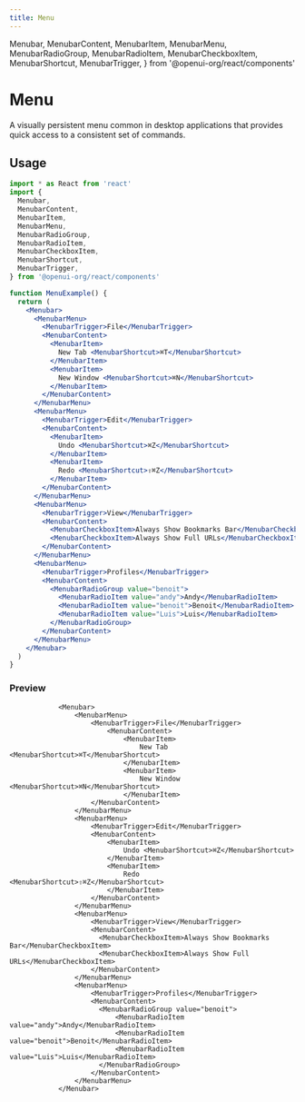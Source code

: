 ```yaml
---
title: Menu
---
```


  Menubar,
  MenubarContent,
  MenubarItem,
  MenubarMenu,
  MenubarRadioGroup,
  MenubarRadioItem,
  MenubarCheckboxItem,
  MenubarShortcut,
  MenubarTrigger,
} from '@openui-org/react/components'

# Menu

A visually persistent menu common in desktop applications that provides quick access to a consistent set of commands.

## Usage

```jsx
import * as React from 'react'
import {
  Menubar,
  MenubarContent,
  MenubarItem,
  MenubarMenu,
  MenubarRadioGroup,
  MenubarRadioItem,
  MenubarCheckboxItem,
  MenubarShortcut,
  MenubarTrigger,
} from '@openui-org/react/components'

function MenuExample() {
  return (
    <Menubar>
      <MenubarMenu>
        <MenubarTrigger>File</MenubarTrigger>
        <MenubarContent>
          <MenubarItem>
            New Tab <MenubarShortcut>⌘T</MenubarShortcut>
          </MenubarItem>
          <MenubarItem>
            New Window <MenubarShortcut>⌘N</MenubarShortcut>
          </MenubarItem>
        </MenubarContent>
      </MenubarMenu>
      <MenubarMenu>
        <MenubarTrigger>Edit</MenubarTrigger>
        <MenubarContent>
          <MenubarItem>
            Undo <MenubarShortcut>⌘Z</MenubarShortcut>
          </MenubarItem>
          <MenubarItem>
            Redo <MenubarShortcut>⇧⌘Z</MenubarShortcut>
          </MenubarItem>
        </MenubarContent>
      </MenubarMenu>
      <MenubarMenu>
        <MenubarTrigger>View</MenubarTrigger>
        <MenubarContent>
          <MenubarCheckboxItem>Always Show Bookmarks Bar</MenubarCheckboxItem>
          <MenubarCheckboxItem>Always Show Full URLs</MenubarCheckboxItem>
        </MenubarContent>
      </MenubarMenu>
      <MenubarMenu>
        <MenubarTrigger>Profiles</MenubarTrigger>
        <MenubarContent>
          <MenubarRadioGroup value="benoit">
            <MenubarRadioItem value="andy">Andy</MenubarRadioItem>
            <MenubarRadioItem value="benoit">Benoit</MenubarRadioItem>
            <MenubarRadioItem value="Luis">Luis</MenubarRadioItem>
          </MenubarRadioGroup>
        </MenubarContent>
      </MenubarMenu>
    </Menubar>
  )
}
```

### Preview

<Preview>

                <Menubar>
                    <MenubarMenu>
                        <MenubarTrigger>File</MenubarTrigger>
                            <MenubarContent>
                                <MenubarItem>
                                    New Tab <MenubarShortcut>⌘T</MenubarShortcut>
                                </MenubarItem>
                                <MenubarItem>
                                    New Window <MenubarShortcut>⌘N</MenubarShortcut>
                                </MenubarItem>
                        </MenubarContent>
                    </MenubarMenu>
                    <MenubarMenu>
                        <MenubarTrigger>Edit</MenubarTrigger>
                        <MenubarContent>
                            <MenubarItem>
                                Undo <MenubarShortcut>⌘Z</MenubarShortcut>
                            </MenubarItem>
                            <MenubarItem>
                                Redo <MenubarShortcut>⇧⌘Z</MenubarShortcut>
                            </MenubarItem>
                        </MenubarContent>
                    </MenubarMenu>
                    <MenubarMenu>
                        <MenubarTrigger>View</MenubarTrigger>
                        <MenubarContent>
                          <MenubarCheckboxItem>Always Show Bookmarks Bar</MenubarCheckboxItem>
                          <MenubarCheckboxItem>Always Show Full URLs</MenubarCheckboxItem>
                        </MenubarContent>
                    </MenubarMenu>
                    <MenubarMenu>
                        <MenubarTrigger>Profiles</MenubarTrigger>
                        <MenubarContent>
                          <MenubarRadioGroup value="benoit">
                              <MenubarRadioItem value="andy">Andy</MenubarRadioItem>
                              <MenubarRadioItem value="benoit">Benoit</MenubarRadioItem>
                              <MenubarRadioItem value="Luis">Luis</MenubarRadioItem>
                          </MenubarRadioGroup>
                        </MenubarContent>
                    </MenubarMenu>
                </Menubar>

</Preview>
